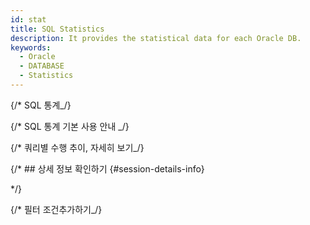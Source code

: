 ```yaml
---
id: stat
title: SQL Statistics
description: It provides the statistical data for each Oracle DB.
keywords:
  - Oracle
  - DATABASE
  - Statistics
---
```



<V2Note product="Oracle" />

{/* SQL 통계_/}

<Dbstatsqldesc />

{/* SQL 통계 기본 사용 안내 _/}

<Dbstatsqlbasic />

{/* 쿼리별 수행 추이, 자세히 보기_/}

<Dbstatsqlviewquery />


<Dbstatsqlviewquerydetailssummary />


<Dbproductsqlstatquerydetails />

{/\* ## 상세 정보 확인하기 {#session-details-info}


<Dbstatsqldetails /> */}

{/* 필터 조건추가하기_/}

<Dbsqlfilter level={2} />


<Dbv2dataeditcolumn level={2} />
